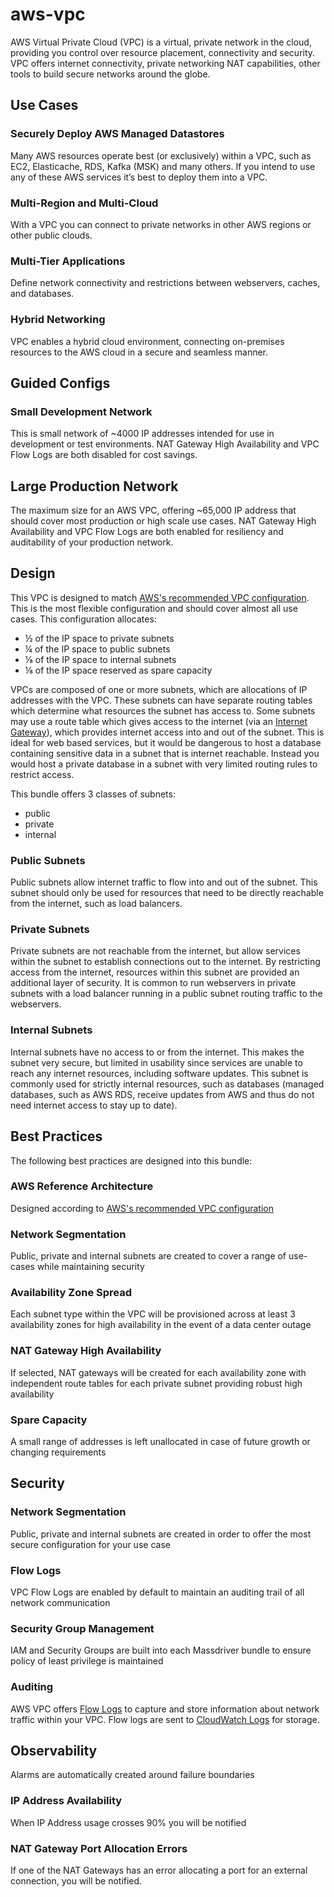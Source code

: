 # aws-vpc

AWS Virtual Private Cloud (VPC) is a virtual, private network in the cloud, providing you control over resource placement, connectivity and security. VPC offers internet connectivity, private networking NAT capabilities, other tools to build secure networks around the globe.

## Use Cases
### Securely Deploy AWS Managed Datastores
Many AWS resources operate best (or exclusively) within a VPC, such as EC2, Elasticache, RDS, Kafka (MSK) and many others. If you intend to use any of these AWS services it’s best to deploy them into a VPC.
### Multi-Region and Multi-Cloud
With a VPC you can connect to private networks in other AWS regions or other public clouds.
### Multi-Tier Applications
Define network connectivity and restrictions between webservers, caches, and databases.
### Hybrid Networking
VPC enables a hybrid cloud environment, connecting on-premises resources to the AWS cloud in a secure and seamless manner.

## Guided Configs

### Small Development Network
This is small network of ~4000 IP addresses intended for use in development or test environments. NAT Gateway High Availability and VPC Flow Logs are both disabled for cost savings.
## Large Production Network
The maximum size for an AWS VPC, offering ~65,000 IP address that should cover most production or high scale use cases. NAT Gateway High Availability and VPC Flow Logs are both enabled for resiliency and auditability of your production network.

## Design
This VPC is designed to match [AWS's recommended VPC configuration](https://docs.aws.amazon.com/quickstart/latest/vpc/architecture.html). This is the most flexible configuration and should cover almost all use cases. This configuration allocates:
* ½ of the IP space to private subnets
* ¼ of the IP space to public subnets
* ⅛ of the IP space to internal subnets
* ⅛ of the IP space reserved as spare capacity

VPCs are composed of one or more subnets, which are allocations of IP addresses with the VPC. These subnets can have separate routing tables which determine what resources the subnet has access to. Some subnets may use a route table which gives access to the internet (via an [Internet Gateway](https://docs.aws.amazon.com/vpc/latest/userguide/VPC_Internet_Gateway.html)), which provides internet access into and out of the subnet. This is ideal for web based services, but it would be dangerous to host a database containing sensitive data in a subnet that is internet reachable. Instead you would host a private database in a subnet with very limited routing rules to restrict access.

This bundle offers 3 classes of subnets:
* public
* private
* internal

### Public Subnets
Public subnets allow internet traffic to flow into and out of the subnet. This subnet should only be used for resources that need to be directly reachable from the internet, such as load balancers.

### Private Subnets
Private subnets are not reachable from the internet, but allow services within the subnet to establish connections out to the internet. By restricting access from the internet, resources within this subnet are provided an additional layer of security. It is common to run webservers in private subnets with a load balancer running in a public subnet routing traffic to the webservers.

### Internal Subnets
Internal subnets have no access to or from the internet. This makes the subnet very secure, but limited in usability since services are unable to reach any internet resources, including software updates. This subnet is commonly used for strictly internal resources, such as databases (managed databases, such as AWS RDS, receive updates from AWS and thus do not need internet access to stay up to date).


## Best Practices
The following best practices are designed into this bundle:
### AWS Reference Architecture
Designed according to [AWS's recommended VPC configuration](https://docs.aws.amazon.com/quickstart/latest/vpc/architecture.html)
### Network Segmentation
Public, private and internal subnets are created to cover a range of use-cases while maintaining security
### Availability Zone Spread
Each subnet type within the VPC will be provisioned across at least 3 availability zones for high availability in the event of a data center outage
### NAT Gateway High Availability
If selected, NAT gateways will be created for each availability zone with independent route tables for each private subnet providing robust high availability
### Spare Capacity
A small range of addresses is left unallocated in case of future growth or changing requirements

## Security
### Network Segmentation
Public, private and internal subnets are created in order to offer the most secure configuration for your use case
### Flow Logs
VPC Flow Logs are enabled by default to maintain an auditing trail of all network communication
### Security Group Management
IAM and Security Groups are built into each Massdriver bundle to ensure policy of least privilege is maintained

### Auditing
AWS VPC offers [Flow Logs](https://docs.aws.amazon.com/vpc/latest/userguide/flow-logs.html) to capture and store information about network traffic within your VPC. Flow logs are sent to [CloudWatch Logs](https://docs.aws.amazon.com/vpc/latest/userguide/flow-logs-cwl.html) for storage.

## Observability
Alarms are automatically created around failure boundaries
### IP Address Availability
When IP Address usage crosses 90% you will be notified
### NAT Gateway Port Allocation Errors
If one of the NAT Gateways has an error allocating a port for an external connection, you will be notified.

